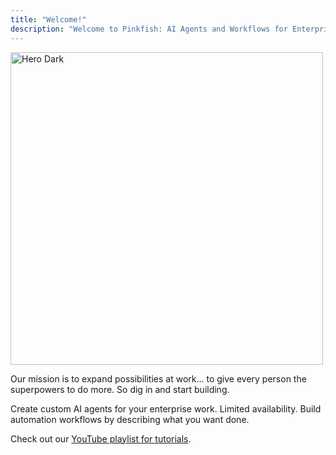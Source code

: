 ```yaml
---
title: "Welcome!"
description: "Welcome to Pinkfish: AI Agents and Workflows for Enterprise"
---
```


<img
  width="500"
  alt="Hero Dark"
  classname="hidden dark:block"
  src="/images/hero2.png"
/>

Our mission is to expand possibilities at work... to give every person the superpowers to do more. So dig in and start building. 

<CardGroup cols={2}>
  <Card title="AI Agents (Beta)" icon="sparkles" href="/agents/introduction">
    Create custom AI agents for your enterprise work. Limited availability.
  </Card>

  <Card title="Workflows" icon="bolt" href="/essentials/automations">
    Build automation workflows by describing what you want done.
  </Card>
</CardGroup>


Check out our [YouTube playlist for tutorials](https://www.youtube.com/playlist?list=PL1NAOwNOuiumdXzefvi5VxzugTRkMUx11).


